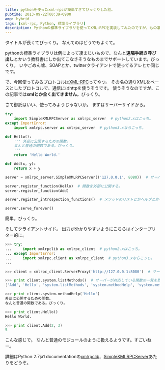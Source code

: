 ```yaml
---
title: pythonを使ったxml-rpcが簡単すぎてびっくりした話。
pubtime: 2013-09-22T00:39+0900
amp: hybrid
tags: [xml-rpc, Python, 標準ライブラリ]
description: Pythonの標準ライブラリを使ってXML-RPCを実装してみたのですが、もの凄く手軽に実装出来ました。これを使うと、他のホストのPythonコードを手元のモジュールと同じように扱えます。
---
```


タイトルが長くてびっくり。
なんてのはどうでもよくて。

pythonの標準ライブラリは例によって凄まじいもので、なんと**遠隔手続き呼び出し**とかいう教科書にしか出てこなさそうなものまでサポートしています。びっくり。
いやごめん嘘、SOAPとか、twitterクライアントで使ってるアレとか同じです。

で、今回使ってみるプロトコルは[XML-RPC](http://ja.wikipedia.org/wiki/XML-RPC)ってやつ。
その名の通りXMLをベースとしたプロトコルで、通信にはhttpを使うそうです。
使うそうなのですが、この記事では**xmlとか全く出てきません**。びっくり。

さて御託はいい、使ってみようじゃないか。
まずはサーバーサイドから。
``` python
try:
    import SimpleXMLRPCServer as xmlrpc_server  # python2.xはこっち。
except ImportError:
    import xmlrpc.server as xmlrpc_server  # python3.xならこっち。

def Hello():
    ''' 外部に公開するための関数。
    なんと普通の関数である。びっくり。
    '''
    return 'Hello World.'

def Add(x, y):
    return x + y

server = xmlrpc_server.SimpleXMLRPCServer(('127.0.0.1', 8080))  # サーバークラスを用意。引数で渡してるの値はそのままSocketServer.TCPServerに渡されるらしい。

server.register_function(Hello)  # 関数を外部に公開する。
server.register_function(Add)

server.register_introspection_functions()  # メソッドのリストとかヘルプとかを取得する関数を公開。

server.serve_forever()
```
簡単。びっくり。

そしてクライアントサイド。
出力が分かりやすいようにこちらはインタープリター的に。
``` python
>>> try:
... 	import xmlrpclib as xmlrpc_client  # python2.xはこっち。
... except ImportError:
... 	import xmlrpc.client as xmlrpc_client  # python3.xならこっち。
...

>>> client = xmlrpc_client.ServerProxy('http://127.0.0.1:8080')  # サーバーに接続。

>>> print client.system.listMethods()  # サーバーが対応している関数の一覧を取得する。
['Add', 'Hello', 'system.listMethods', 'system.methodHelp', 'system.methodSignature']

>>> print client.system.methodHelp('Hello')
外部に公開するための関数。
なんと普通の関数である。びっくり。

>>> print client.Hello()
Hello World.

>>> print client.Add(2, 3)
5
```
こんな感じで。
なんと普通のモジュールのように扱えるようです。すごいねー。

詳細はPython 2.7ja1 documentationの[xmlrpclib](http://docs.python.jp/2/library/xmlrpclib.html)、[SimpleXMLRPCServer](http://docs.python.jp/2/library/simplexmlrpcserver.html)あたりをどうぞ。
